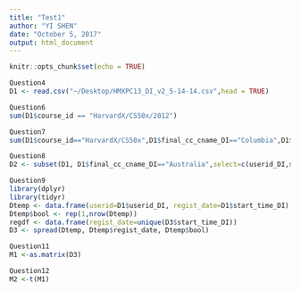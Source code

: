 ```yaml
---
title: "Test1"
author: "YI SHEN"
date: "October 5, 2017"
output: html_document
---
```



```r
knitr::opts_chunk$set(echo = TRUE)
```

```r
Question4
D1 <- read.csv("~/Desktop/HMXPC13_DI_v2_5-14-14.csv",head = TRUE)
```
```r
Question6
sum(D1$course_id == "HarvardX/CS50x/2012")
```

```r
Question7
sum(D1$course_id=="HarvardX/CS50x",D1$final_cc_cname_DI=="Columbia",D1$start_time_DI=="2012-10-15")

```

```r
Question8
D2 <- subset(D1, D1$final_cc_cname_DI=="Australia",select=c(userid_DI,start_time_DI,final_cc_cname_DI))
```

```r
Question9
library(dplyr)
library(tidyr)
Dtemp <- data.frame(userid=D1$userid_DI, regist_date=D1$start_time_DI)
Dtemp$bool <- rep(1,nrow(Dtemp))
regdf <- data.frame(regist_date=unique(D3$start_time_DI))
D3 <- spread(Dtemp, Dtemp$regist_date, Dtemp$bool)
```
```r
Question11
M1 <-as.matrix(D3)
```

```r
Question12
M2 <-t(M1)
```





